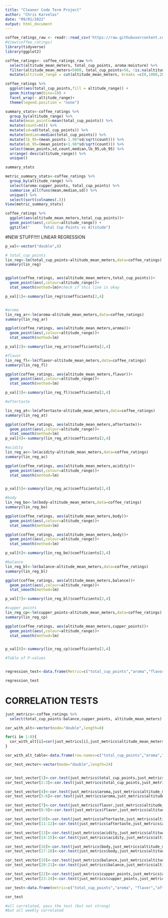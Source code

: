 ---
title: "Cleaner Code Term Project"
author: "Chris Karvelas"
date: "09/01/2022"
output: html_document
---


```{r}
coffee_ratings_raw <- readr::read_csv('https://raw.githubusercontent.com/rfordatascience/tidytuesday/master/data/2020/2020-07-07/coffee_ratings.csv')
#View(coffee_ratings)
library(tidyverse)
library(ggplot2)
```

```{r}
coffee_ratings<- coffee_ratings_raw %>% 
  select(altitude_mean_meters, total_cup_points, aroma:moisture) %>% 
  filter(altitude_mean_meters<5000, total_cup_points>50, !is.na(altitude_mean_meters)) %>% 
  mutate(altitude_range = cut(altitude_mean_meters, breaks =c(0,1000,2000,3000,4000,5000),right=TRUE, labels =  c("Group 1 (<1000m)", "Group 2 (1000m-2000m)","Group 3 (2000m-3000m)","Group 4 (3000m-4000m)", "Group 5 (>4000m)")))

coffee_ratings %>% 
  ggplot(aes(total_cup_points,fill = altitude_range)) +
  geom_histogram(bins=10) +
  facet_wrap(~ altitude_range)+
  theme(legend.position = "none")
```



```{r}

summary_stats<-coffee_ratings %>% 
  group_by(altitude_range) %>% 
  mutate(mean_points=mean(total_cup_points)) %>% 
  mutate(count=n()) %>% 
  mutate(sd=sd(total_cup_points)) %>% 
  mutate(median=median(total_cup_points)) %>%
  mutate(lb_95=(mean_points-1.96*sd/sqrt(count))) %>% 
  mutate(ub_95=(mean_points+1.96*sd/sqrt(count))) %>% 
  select(mean_points,sd,count,median,lb_95,ub_95) %>%
  arrange(-desc(altitude_range)) %>% 
  unique()

summary_stats
```

```{r}
metric_summary_stats<-coffee_ratings %>% 
  group_by(altitude_range) %>% 
  select(aroma:cupper_points, total_cup_points) %>%
  summarise_all(funs(mean,median,sd)) %>% 
  unique() %>% 
  select(sort(colnames(.)))
View(metric_summary_stats)

```

```{r}
coffee_ratings %>% 
  ggplot(aes(altitude_mean_meters,total_cup_points))+
  geom_point(aes(,colour=altitude_range)) + 
  ggtitle("      Total Cup Points vs Altitude")

```

#NEW STUFF!!!!! LINEAR REGRESSION

```{r}
p_val<-vector("double",8)

# total_cup_points
lin_reg<-lm(total_cup_points~altitude_mean_meters,data=coffee_ratings)
summary(lin_reg)


ggplot(coffee_ratings, aes(altitude_mean_meters,total_cup_points))+
  geom_point(aes(,colour=altitude_range))+
  stat_smooth(method=lm)#check if this line is okay

p_val[1]<-summary(lin_reg)$coefficients[2,4]



```


```{r}
#aroma
lin_reg_ar<-lm(aroma~altitude_mean_meters,data=coffee_ratings)
summary(lin_reg_ar)

ggplot(coffee_ratings, aes(altitude_mean_meters,aroma))+
  geom_point(aes(,colour=altitude_range))+
  stat_smooth(method=lm)

p_val[2]<-summary(lin_reg_ar)$coefficients[2,4]

```

```{r}

#flavor
lin_reg_fl<-lm(flavor~altitude_mean_meters,data=coffee_ratings)
summary(lin_reg_fl)

ggplot(coffee_ratings, aes(altitude_mean_meters,flavor))+
  geom_point(aes(,colour=altitude_range))+
  stat_smooth(method=lm)

p_val[3]<-summary(lin_reg_fl)$coefficients[2,4]

```

```{r}

#aftertaste

lin_reg_at<-lm(aftertaste~altitude_mean_meters,data=coffee_ratings)
summary(lin_reg_at)

ggplot(coffee_ratings, aes(altitude_mean_meters,aftertaste))+
  geom_point(aes(,colour=altitude_range))+
  stat_smooth(method=lm)
p_val[4]<-summary(lin_reg_at)$coefficients[2,4]
```

```{r}
#acidity
lin_reg_ac<-lm(acidity~altitude_mean_meters,data=coffee_ratings)
summary(lin_reg_ac)

ggplot(coffee_ratings, aes(altitude_mean_meters,acidity))+
  geom_point(aes(,colour=altitude_range))+
  stat_smooth(method=lm)


p_val[5]<-summary(lin_reg_ac)$coefficients[2,4]
```

```{r}
#body
lin_reg_bo<-lm(body~altitude_mean_meters,data=coffee_ratings)
summary(lin_reg_bo)

ggplot(coffee_ratings, aes(altitude_mean_meters,body))+
  geom_point(aes(,colour=altitude_range))+
  stat_smooth(method=lm)

ggplot(coffee_ratings, aes(altitude_mean_meters,body))+
  geom_point(aes(,colour=altitude_range))+
  stat_smooth(method=lm)

p_val[6]<-summary(lin_reg_bo)$coefficients[2,4]

```

```{r}
#balance
lin_reg_bl<-lm(balance~altitude_mean_meters,data=coffee_ratings)
summary(lin_reg_bl)

ggplot(coffee_ratings, aes(altitude_mean_meters,balance))+
  geom_point(aes(,colour=altitude_range))+
  stat_smooth(method=lm)

p_val[7]<-summary(lin_reg_bl)$coefficients[2,4]
```

```{r}
#cupper_points
lin_reg_cp<-lm(cupper_points~altitude_mean_meters,data=coffee_ratings)
summary(lin_reg_cp)

ggplot(coffee_ratings, aes(altitude_mean_meters,cupper_points))+
  geom_point(aes(,colour=altitude_range))+
  stat_smooth(method=lm)


p_val[8]<-summary(lin_reg_cp)$coefficients[2,4]
```

```{r}
#Table of P-values


regression_test<-data.frame(Metric=c("total_cup_points","aroma","flavor", "aftertaste", "acidity", "body", "balance", "cupper_points"), p_value=p_val)

regression_test

```


#   CORRELATION TESTS

```{r}

just_metrics<-coffee_ratings %>% 
  select(total_cup_points:balance,cupper_points, altitude_mean_meters)

cor_with_alt<-vector(mode="double",length=8)

for(i in 1:8){
  cor_with_alt[i]=cor(just_metrics[i],just_metrics$altitude_mean_meters)
}

cor_with_alt_table<-data.frame(row.names=c("total_cup_points","aroma","flavor","aftertaste", "acidity", "body","balance","cupper_points"), Correlation_with_Altitude=cor_with_alt)
```

```{r}
cor_test_vector<-vector(mode="double",length=24)


cor_test_vector[1]<-cor.test(just_metrics$total_cup_points,just_metrics$altitude_mean_meters)$p.value
cor_test_vector[2:3]<-cor.test(just_metrics$total_cup_points,just_metrics$altitude_mean_meters)$conf.int

cor_test_vector[4]<-cor.test(just_metrics$aroma,just_metrics$altitude_mean_meters)$p.value
cor_test_vector[5:6]<-cor.test(just_metrics$aroma,just_metrics$altitude_mean_meters)$conf.int

cor_test_vector[7]<-cor.test(just_metrics$flavor,just_metrics$altitude_mean_meters)$p.value
cor_test_vector[8:9]<-cor.test(just_metrics$flavor,just_metrics$altitude_mean_meters)$conf.int

cor_test_vector[10]<-cor.test(just_metrics$aftertaste,just_metrics$altitude_mean_meters)$p.value
cor_test_vector[11:12]<-cor.test(just_metrics$aftertaste,just_metrics$altitude_mean_meters)$conf.int

cor_test_vector[13]<-cor.test(just_metrics$acidity,just_metrics$altitude_mean_meters)$p.value
cor_test_vector[14:15]<-cor.test(just_metrics$acidity,just_metrics$altitude_mean_meters)$conf.int

cor_test_vector[16]<-cor.test(just_metrics$body,just_metrics$altitude_mean_meters)$p.value
cor_test_vector[17:18]<-cor.test(just_metrics$body,just_metrics$altitude_mean_meters)$conf.int

cor_test_vector[19]<-cor.test(just_metrics$balance,just_metrics$altitude_mean_meters)$p.value
cor_test_vector[20:21]<-cor.test(just_metrics$balance,just_metrics$altitude_mean_meters)$conf.int

cor_test_vector[22]<-cor.test(just_metrics$cupper_points,just_metrics$altitude_mean_meters)$p.value
cor_test_vector[23:24]<-cor.test(just_metrics$cupper_points,just_metrics$altitude_mean_meters)$conf.int

cor_test<-data.frame(metric=c("total_cup_points","aroma", "flavor","aftertaste","acidity","body","balance","cupper_points"), p_value=cor_test_vector[seq(1,22,3)],lower_bound_95=cor_test_vector[seq(2,23,3)], upper_bound_95=cor_test_vector[seq(3,24,3)] )

cor_test

#all correlated, pass the test (but not strong)
#but all weekly correlated


```

